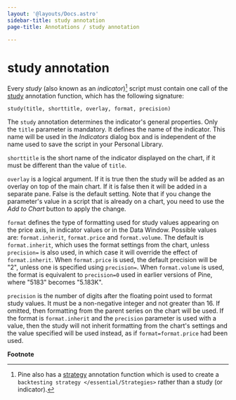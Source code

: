 ```yaml
---
layout: '@layouts/Docs.astro'
sidebar-title: study annotation
page-title: Annotations / study annotation

---
```

# study annotation

Every *study* (also known as an *indicator*)[^1] script must contain one
call of the
[study](https://www.tradingview.com/pine-script-reference/v4/#fun_study)
annotation function, which has the following signature:

``` text
study(title, shorttitle, overlay, format, precision)
```

The `study` annotation determines the indicator\'s general properties.
Only the `title` parameter is mandatory. It defines the name of the
indicator. This name will be used in the *Indicators* dialog box and is
independent of the name used to save the script in your Personal
Library.

`shorttitle` is the short name of the indicator displayed on the chart,
if it must be different than the value of `title`.

`overlay` is a logical argument. If it is true then the study will be
added as an overlay on top of the main chart. If it is false then it
will be added in a separate pane. False is the default setting. Note
that if you change the parameter\'s value in a script that is already on
a chart, you need to use the *Add to Chart* button to apply the change.

`format` defines the type of formatting used for study values appearing
on the price axis, in indicator values or in the Data Window. Possible
values are: `format.inherit`, `format.price` and `format.volume`. The
default is `format.inherit`, which uses the format settings from the
chart, unless `precision=` is also used, in which case it will override
the effect of `format.inherit`. When `format.price` is used, the default
precision will be \"2\", unless one is specified using `precision=`.
When `format.volume` is used, the format is equivalent to `precision=0`
used in earlier versions of Pine, where \"5183\" becomes \"5.183K\".

`precision` is the number of digits after the floating point used to
format study values. It must be a non-negative integer and not greater
than 16. If omitted, then formatting from the parent series on the chart
will be used. If the format is `format.inherit` and the `precision`
parameter is used with a value, then the study will not inherit
formatting from the chart\'s settings and the value specified will be
used instead, as if `format=format.price` had been used.

**Footnote**

[^1]: Pine also has a
    [strategy](https://www.tradingview.com/pine-script-reference/v4/#fun_strategy)
    annotation function which is used to create a
    `backtesting strategy </essential/Strategies>` rather than a study (or indicator).
